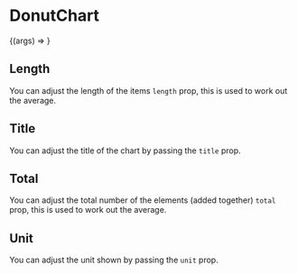 

<Meta title="Molecules | DonutChart" component={DonutChart} />

# DonutChart

<Preview>
  <Story
    name="Basic"
    args={{
      length: 10,
      title: 'Average word count',
      total: 3700,
      unit: 'words',
    }}
  >
    {(args) => <DonutChart {...args} />}
  </Story>
</Preview>

<Props story="Basic" />

## Length

You can adjust the length of the items `length` prop, this is used to work out the average.

<Preview>
  <Story name="Length">
    <DonutChart
      length={20}
      title="Average word count"
      total={3700}
      unit="words"
    />
  </Story>
</Preview>

## Title

You can adjust the title of the chart by passing the `title` prop.

<Preview>
  <Story name="Title">
    <DonutChart length={10} title="Average chart" total={3700} unit="words" />
  </Story>
</Preview>

## Total

You can adjust the total number of the elements (added together) `total` prop, this is used
to work out the average.

<Preview>
  <Story name="Total">
    <DonutChart
      length={10}
      title="Average word count"
      total={1800}
      unit="words"
    />
  </Story>
</Preview>

## Unit

You can adjust the unit shown by passing the `unit` prop.

<Preview>
  <Story name="Unit">
    <DonutChart
      length={10}
      title="Average word count"
      total={3700}
      unit="randomUnit"
    />
  </Story>
</Preview>

